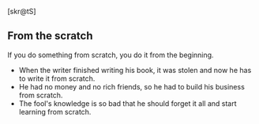 [skr@tS]

== From the scratch==
If you do something from scratch, you do it from the beginning.
 
*When the writer finished writing his book, it was stolen and now he has to write it from scratch. 
*He had no money and no rich friends, so he had to build his business from scratch. 
*The fool's knowledge is so bad that he should forget it all and start learning from scratch.